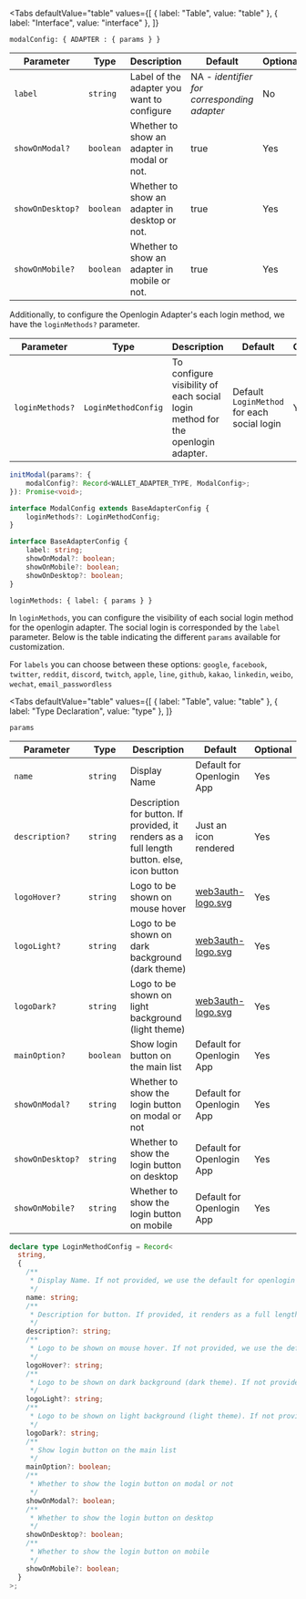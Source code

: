 
<Tabs
  defaultValue="table"
  values={[
    { label: "Table", value: "table" },
    { label: "Interface", value: "interface" },
  ]}
>

<TabItem value="table">

`modalConfig: { ADAPTER : { params } }`

| Parameter        | Type      | Description                                   | Default                                     | Optional |
| ---------------- | --------- | --------------------------------------------- | ------------------------------------------- | -------- |
| `label`          | `string`  | Label of the adapter you want to configure    | NA - _identifier for corresponding adapter_ | No       |
| `showOnModal?`   | `boolean` | Whether to show an adapter in modal or not.   | true                                        | Yes      |
| `showOnDesktop?` | `boolean` | Whether to show an adapter in desktop or not. | true                                        | Yes      |
| `showOnMobile?`  | `boolean` | Whether to show an adapter in mobile or not.  | true                                        | Yes      |

Additionally, to configure the Openlogin Adapter's each login method, we have the `loginMethods?` parameter.

| Parameter       | Type                | Description                                                                    | Default                                     | Optional |
| --------------- | ------------------- | ------------------------------------------------------------------------------ | ------------------------------------------- | -------- |
| `loginMethods?` | `LoginMethodConfig` | To configure visibility of each social login method for the openlogin adapter. | Default `LoginMethod` for each social login | Yes      |

</TabItem>

<TabItem value="interface">

```ts
initModal(params?: {
    modalConfig?: Record<WALLET_ADAPTER_TYPE, ModalConfig>;
}): Promise<void>;

interface ModalConfig extends BaseAdapterConfig {
    loginMethods?: LoginMethodConfig;
}

interface BaseAdapterConfig {
    label: string;
    showOnModal?: boolean;
    showOnMobile?: boolean;
    showOnDesktop?: boolean;
}
```

</TabItem>

</Tabs>

`loginMethods: { label: { params } }`

In `loginMethods`, you can configure the visibility of each social login method for the openlogin adapter. The social login is corresponded by the
`label` parameter. Below is the table indicating the different `params` available for customization.

For `labels` you can choose between these options: `google`, `facebook`, `twitter`, `reddit`, `discord`, `twitch`, `apple`, `line`, `github`, `kakao`,
`linkedin`, `weibo`, `wechat`, `email_passwordless`

<Tabs
  defaultValue="table"
  values={[
    { label: "Table", value: "table" },
    { label: "Type Declaration", value: "type" },
  ]}
>

<TabItem value="table">

`params`

| Parameter        | Type      | Description                                                                                | Default                                                           | Optional |
| ---------------- | --------- | ------------------------------------------------------------------------------------------ | ----------------------------------------------------------------- | -------- |
| `name`           | `string`  | Display Name                                                                               | Default for Openlogin App                                         | Yes      |
| `description?`   | `string`  | Description for button. If provided, it renders as a full length button. else, icon button | Just an icon rendered                                             | Yes      |
| `logoHover?`     | `string`  | Logo to be shown on mouse hover                                                            | [web3auth-logo.svg](https://images.web3auth.io/web3auth-logo.svg) | Yes      |
| `logoLight?`     | `string`  | Logo to be shown on dark background (dark theme)                                           | [web3auth-logo.svg](https://images.web3auth.io/web3auth-logo.svg) | Yes      |
| `logoDark?`      | `string`  | Logo to be shown on light background (light theme)                                         | [web3auth-logo.svg](https://images.web3auth.io/web3auth-logo.svg) | Yes      |
| `mainOption?`    | `boolean` | Show login button on the main list                                                         | Default for Openlogin App                                         | Yes      |
| `showOnModal?`   | `string`  | Whether to show the login button on modal or not                                           | Default for Openlogin App                                         | Yes      |
| `showOnDesktop?` | `string`  | Whether to show the login button on desktop                                                | Default for Openlogin App                                         | Yes      |
| `showOnMobile?`  | `string`  | Whether to show the login button on mobile                                                 | Default for Openlogin App                                         | Yes      |

</TabItem>

<TabItem value="type">

```ts
declare type LoginMethodConfig = Record<
  string,
  {
    /**
     * Display Name. If not provided, we use the default for openlogin app
     */
    name: string;
    /**
     * Description for button. If provided, it renders as a full length button. else, icon button
     */
    description?: string;
    /**
     * Logo to be shown on mouse hover. If not provided, we use the default for openlogin app
     */
    logoHover?: string;
    /**
     * Logo to be shown on dark background (dark theme). If not provided, we use the default for openlogin app
     */
    logoLight?: string;
    /**
     * Logo to be shown on light background (light theme). If not provided, we use the default for openlogin app
     */
    logoDark?: string;
    /**
     * Show login button on the main list
     */
    mainOption?: boolean;
    /**
     * Whether to show the login button on modal or not
     */
    showOnModal?: boolean;
    /**
     * Whether to show the login button on desktop
     */
    showOnDesktop?: boolean;
    /**
     * Whether to show the login button on mobile
     */
    showOnMobile?: boolean;
  }
>;
```

</TabItem>

</Tabs>
